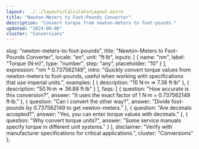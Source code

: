 ```yaml
---
layout: ../../layouts/CalculatorLayout.astro
title: "Newton-Meters to Foot-Pounds Converter"
description: "Convert torque from newton-meters to foot-pounds."
updated: "2024-08-06"
cluster: "Conversions"
---
```



  slug: "newton-meters-to-foot-pounds",
  title: "Newton-Meters to Foot-Pounds Converter",
  locale: "en",
  unit: "ft·lb",
  inputs: [
    { name: "nm", label: "Torque (N·m)", type: "number", step: "any", placeholder: "10" }
  ],
  expression: "nm * 0.737562149",
  intro: "Quickly convert torque values from newton-meters to foot-pounds, useful when working with specifications that use imperial units.",
  examples: [
    { description: "10 N·m ⇒ 7.38 ft·lb" },
    { description: "50 N·m ⇒ 36.88 ft·lb" }
  ],
  faqs: [
    { question: "How accurate is this conversion?", answer: "It uses the exact factor of 1 N·m = 0.737562149 ft·lb." },
    { question: "Can I convert the other way?", answer: "Divide foot-pounds by 0.737562149 to get newton-meters." },
    { question: "Are decimals accepted?", answer: "Yes, you can enter torque values with decimals." },
    { question: "Why convert torque units?", answer: "Some service manuals specify torque in different unit systems." }
  ],
  disclaimer: "Verify with manufacturer specifications for critical applications.",
  cluster: "Conversions"
};

<Calculator schema={schema} />
